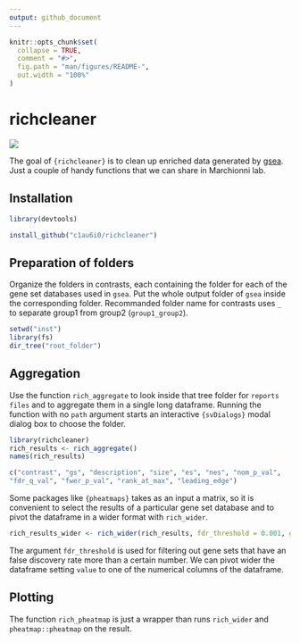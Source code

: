 ```yaml
---
output: github_document
---
```


<!-- README.md is generated from README.Rmd. Please edit that file -->

```r
knitr::opts_chunk$set(
  collapse = TRUE,
  comment = "#>",
  fig.path = "man/figures/README-",
  out.width = "100%"
)
```

# richcleaner

<!-- badges: start -->

[![](https://img.shields.io/badge/devel%20version-0.0.0.94-blue.svg)](https://github.com/https://github.com/c1au6i0/richcleaner)

<!-- badges: end -->

The goal of `{richcleaner}` is to clean up enriched data generated by [gsea](https://www.gsea-msigdb.org/gsea/index.jsp). Just a couple of handy functions that we can share in Marchionni lab.


## Installation

``` r
library(devtools)

install_github("c1au6i0/richcleaner")
```
## Preparation of folders

Organize the folders in contrasts, each containing the folder for each of the gene set databases used in `gsea`. Put the whole output folder of `gsea` inside the corresponding folder. 
Recommanded folder name for contrasts uses `_` to separate group1 from group2 (`group1_group2`).


```r
setwd("inst")
library(fs)
dir_tree("root_folder")
```

## Aggregation

Use the function `rich_aggregate` to look inside that tree folder for `reports files` and to aggregate them in a single long dataframe. Running the function with no `path` argument starts an interactive `{svDialogs}` modal dialog box to choose the folder.

``` r
library(richcleaner)
rich_results <- rich_aggregate()
names(rich_results)
```
```r
c("contrast", "gs", "description", "size", "es", "nes", "nom_p_val", 
"fdr_q_val", "fwer_p_val", "rank_at_max", "leading_edge")
```


Some packages like `{pheatmaps}` takes as an input a matrix, so it is convenient to select the results of a particular gene set database and to pivot the dataframe in a wider format with `rich_wider`.

``` r
rich_results_wider <- rich_wider(rich_results, fdr_threshold = 0.001, gs = "GOBPs", value = "n_logp_sign")
```

The argument `fdr_threshold` is used for filtering out gene sets that have an false discovery rate more than a certain number. We can pivot wider the dataframe setting `value` to one of the numerical columns of the dataframe.

## Plotting

The function `rich_pheatmap` is just a wrapper than runs `rich_wider` and `pheatmap::pheatmap` on the result.




